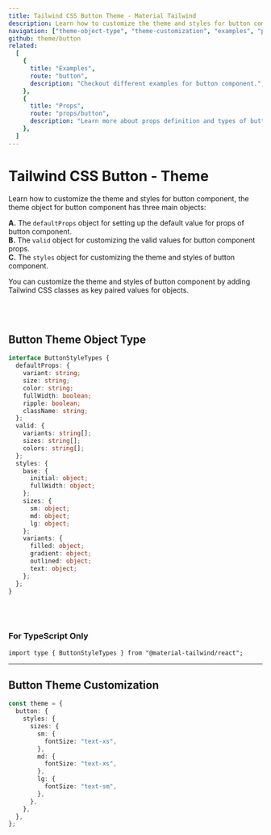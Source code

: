 ```yaml
---
title: Tailwind CSS Button Theme - Material Tailwind
description: Learn how to customize the theme and styles for button component.
navigation: ["theme-object-type", "theme-customization", "examples", "props"]
github: theme/button
related:
  [
    {
      title: "Examples",
      route: "button",
      description: "Checkout different examples for button component.",
    },
    {
      title: "Props",
      route: "props/button",
      description: "Learn more about props definition and types of button component.",
    },
  ]
---
```


# Tailwind CSS Button - Theme

Learn how to customize the theme and styles for button component, the theme object for button component has three main objects:

**A.** The <Code>defaultProps</Code> object for setting up the default value for props of button component.<br />
**B.** The <Code>valid</Code> object for customizing the valid values for button component props.<br />
**C.** The <Code>styles</Code> object for customizing the theme and styles of button component.<br />

You can customize the theme and styles of button component by adding Tailwind CSS classes as key paired values for objects.

<br />
<br />

## Button Theme Object Type

<span id="theme-object-type" className="scroll-mt-48" />

```ts
interface ButtonStyleTypes {
  defaultProps: {
    variant: string;
    size: string;
    color: string;
    fullWidth: boolean;
    ripple: boolean;
    className: string;
  };
  valid: {
    variants: string[];
    sizes: string[];
    colors: string[];
  };
  styles: {
    base: {
      initial: object;
      fullWidth: object;
    };
    sizes: {
      sm: object;
      md: object;
      lg: object;
    };
    variants: {
      filled: object;
      gradient: object;
      outlined: object;
      text: object;
    };
  };
}
```

<br />
<br />

### For TypeScript Only

```tsx
import type { ButtonStyleTypes } from "@material-tailwind/react";
```

---

## Button Theme Customization

<span id="theme-customization" className="scroll-mt-48" />

```ts
const theme = {
  button: {
    styles: {
      sizes: {
        sm: {
          fontSize: "text-xs",
        },
        md: {
          fontSize: "text-xs",
        },
        lg: {
          fontSize: "text-sm",
        },
      },
    },
  },
};
```

<span id="examples" className="scroll-mt-48" />
<span id="props" className="scroll-mt-48" />
